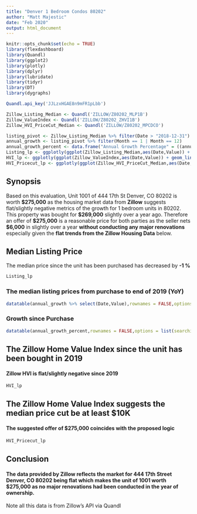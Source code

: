 ---
title: "Denver 1 Bedroom Condos 80202"
author: "Matt Majestic"
date: "Feb 2020"
output: html_document
---

```{r setup, include=FALSE}
knitr::opts_chunk$set(echo = TRUE)
library(flexdashboard)
library(Quandl)
library(ggplot2)
library(plotly)
library(dplyr)
library(lubridate)
library(tidyr)
library(DT)
library(dygraphs)

Quandl.api_key('JJLzxHGAE8n9mFR1pLbb')

Zillow_Listing_Median <- Quandl('ZILLOW/Z80202_MLP1B')
Zillow_ValueIndex <- Quandl('ZILLOW/Z80202_ZHVI1B')
Zillow_HVI_PriceCut_Median <- Quandl('ZILLOW/Z80202_MPCDCO')

listing_pivot <- Zillow_Listing_Median %>% filter(Date > "2018-12-31") %>% mutate(Year = year(Date),Month = month(Date)) 
annual_growth <- listing_pivot %>% filter(Month == 1 | Month == 12) 
annual_growth_percent <- data.frame("Annual Growth Percentage" = ((annual_growth[1,"Value"] -annual_growth[2,"Value"]) / annual_growth[1,"Value"]))
Listing_lp <- ggplotly(ggplot(Zillow_Listing_Median,aes(Date,Value)) + geom_line() + geom_point() + labs(title = 'Zillow Median Listing Prices'))
HVI_lp <- ggplotly(ggplot(Zillow_ValueIndex,aes(Date,Value)) + geom_line() + geom_point() + labs(title = 'Zillow HVI from Purchase Date to Present'))
HVI_Pricecut_lp <- ggplotly(ggplot(Zillow_HVI_PriceCut_Median,aes(Date,Value)) + geom_line() + geom_point() + labs(title = 'Zillow HVI Median Price Cut for Condos 80202'))

```
## Synopsis 

Based on this evaluation, Unit 1001 of 444 17th St Denver, CO 80202 is worth **$275,000** as the housing market data from **Zillow** suggests flat/slightly negative metrics of the growth for 1 bedroom units in 80202.  This property was bought for **$269,000** slightly over a year ago.  Therefore an offer of **$275,000** is a reasonable price for both parties as the seller nets **$6,000** in slightly over a year **without conducting any major renovations** especially given the **flat trends from the Zillow Housing Data** below.    


## Median Listing Price

The median price since the unit has been purchased has decreased by **-1 %**


```{r list_lp,echo =FALSE}
Listing_lp
```

### The median listing prices from purchase to end of 2019 (YoY)
```{r dt,echo =FALSE}
datatable(annual_growth %>% select(Date,Value),rownames = FALSE,options = list(searching = FALSE)) %>% formatCurrency("Value",digits = 0)
```

### Growth since Purchase
```{r percent,echo =FALSE}
datatable(annual_growth_percent,rownames = FALSE,options = list(searching = FALSE)) %>% formatPercentage("Annual.Growth.Percentage",digits = 3)
```

## The **Zillow Home Value Index** since the unit has been bought in 2019

#### Zillow HVI is flat/slightly negative since 2019

```{r hvi, echo=FALSE}
HVI_lp
```

## The **Zillow Home Value Index** suggests the median price cut be **at least $10K**

#### The suggested offer of **$275,000** coincides with the proposed logic

```{r hvi_pc, echo=FALSE}
HVI_Pricecut_lp
```

## Conclusion

#### The data provided by Zillow reflects the market for 444 17th Street Denver, CO 80202 being flat which makes the unit of 1001 worth **$275,000** as **no major renovations had been conducted** in the year of ownership.

Note all this data is from Zillow's API via Quandl
